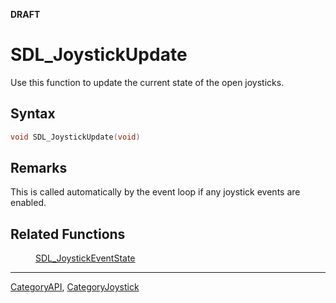<span color="red">'''DRAFT'''</span>

= SDL_JoystickUpdate =
Use this function to update the current state of the open joysticks.


== Syntax ==
<syntaxhighlight lang='c++'>
void SDL_JoystickUpdate(void)
</syntaxhighlight>

== Remarks ==
This is called automatically by the event loop if any joystick events are enabled.

== Related Functions ==
:[[SDL_JoystickEventState]]

----
[[CategoryAPI]], [[CategoryJoystick]]
